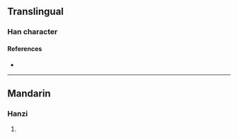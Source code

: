 {{character info/new}}
==Translingual==

===Han character===
{{Han char|rn=85|rad=水|as=14|sn=17|four=|canj=ETAB|ids=⿰氵幕}}

====References====
* {{Han ref|kx=0655.250|dkj=18485|dj=1065.220|hdz=31766.040|uh=6FD7|ud=28631}}

----

==Mandarin==

===Hanzi===
{{cmn-hanzi|pin=[[mì]] ([[mi4]])|wg=mi<sup>4</sup>}}

# {{defn|lang=cmn|sort=水14}}